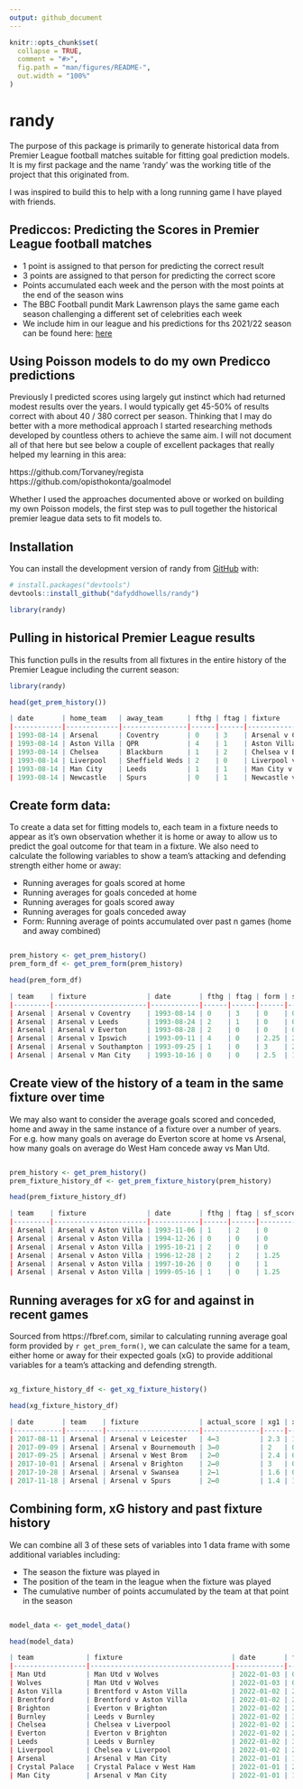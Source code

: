 ```yaml
---
output: github_document
---
```


<!-- README.md is generated from README.Rmd. Please edit that file -->

```r
knitr::opts_chunk$set(
  collapse = TRUE,
  comment = "#>",
  fig.path = "man/figures/README-",
  out.width = "100%"
)
```

<!-- README.md is generated from README.Rmd. Please edit that file -->

# randy

<!-- badges: start -->
<!-- badges: end -->

The purpose of this package is primarily to generate historical data from Premier League football matches suitable for fitting goal prediction models. It is my first package and the name 'randy' was the working title of the project that this originated from. 

I was inspired to build this to help with a long running game I have played with friends. 

## Prediccos: Predicting the Scores in Premier League football matches

* 1 point is assigned to that person for predicting the correct result
* 3 points are assigned to that person for predicting the correct score
* Points accumulated each week and the person with the most points at the end of the season wins
* The BBC Football pundit Mark Lawrenson plays the same game each season challenging a different set of celebrities each week
* We include him in our league and his predictions for ths 2021/22 season can  be found here: [here](https://www.myfootballfacts.com/stats/premier-league-by-season/premier-league-2021-22/lawros-predictions-premier-league-2021-22/)

## Using Poisson models to do my own Predicco predictions

Previously I predicted scores using largely gut instinct which had returned modest results over the years. I would typically get 45-50% of results correct with about 40 / 380 correct per season. Thinking that I may do better with a more methodical approach I started researching methods developed by countless others to achieve the same aim. I will not document all of that here but see below a couple of excellent packages that really helped my learning in this area:

https://github.com/Torvaney/regista
https://github.com/opisthokonta/goalmodel

Whether I used the approaches documented above or worked on building my own Poisson models, the first step was to pull together the historical premier league data sets to fit models to. 

## Installation

You can install the development version of randy from
[GitHub](https://github.com/) with:

``` r
# install.packages("devtools")
devtools::install_github("dafyddhowells/randy")

library(randy)

```

## Pulling in historical Premier League results

This function pulls in the results from all fixtures in the entire history of the Premier League including the current season:

``` r
library(randy)

head(get_prem_history())

| date       | home_team   | away_team      | fthg | ftag | fixture                    |
|------------|-------------|----------------|------|------|----------------------------|
| 1993-08-14 | Arsenal     | Coventry       | 0    | 3    | Arsenal v Coventry         |
| 1993-08-14 | Aston Villa | QPR            | 4    | 1    | Aston Villa v QPR          |
| 1993-08-14 | Chelsea     | Blackburn      | 1    | 2    | Chelsea v Blackburn        |
| 1993-08-14 | Liverpool   | Sheffield Weds | 2    | 0    | Liverpool v Sheffield Weds |
| 1993-08-14 | Man City    | Leeds          | 1    | 1    | Man City v Leeds           |
| 1993-08-14 | Newcastle   | Spurs          | 0    | 1    | Newcastle v Spurs          |

```

##  Create form data: 

To create a data set for fitting models to, each team in a fixture needs to appear as it's own observation whether it is home or away to allow us to predict the goal outcome for that team in a fixture. We also need to calculate the following variables to show a team's attacking and defending strength either home or away:

* Running averages for goals scored at home
* Running averages for goals conceded at home
* Running averages for goals scored away
* Running averages for goals conceded away
* Form: Running average of points accumulated over past n games (home and away combined)

``` r

prem_history <- get_prem_history()
prem_form_df <- get_prem_form(prem_history)

head(prem_form_df)

| team    | fixture               | date       | fthg | ftag | form | scored | conceded | home | win | draw |
|---------|-----------------------|------------|------|------|------|--------|----------|------|-----|------|
| Arsenal | Arsenal v Coventry    | 1993-08-14 | 0    | 3    | 0    | 0      | 0        | TRUE | 0   | 0    |
| Arsenal | Arsenal v Leeds       | 1993-08-24 | 2    | 1    | 0    | 0      | 0        | TRUE | 1   | 0    |
| Arsenal | Arsenal v Everton     | 1993-08-28 | 2    | 0    | 0    | 0      | 0        | TRUE | 1   | 0    |
| Arsenal | Arsenal v Ipswich     | 1993-09-11 | 4    | 0    | 2.25 | 2      | 1        | TRUE | 1   | 0    |
| Arsenal | Arsenal v Southampton | 1993-09-25 | 1    | 0    | 3    | 2.25   | 0.25     | TRUE | 1   | 0    |
| Arsenal | Arsenal v Man City    | 1993-10-16 | 0    | 0    | 2.5  | 1.75   | 0        | TRUE | 0   | 1    |

```

## Create view of the history of a team in the same fixture over time

We may also want to consider the average goals scored and conceded, home and away in the same instance of a fixture over a number of years. For e.g. how many goals on average do Everton score at home vs Arsenal, how many goals on average do West Ham concede away vs Man Utd.

``` r

prem_history <- get_prem_history()
prem_fixture_history_df <- get_prem_fixture_history(prem_history)

head(prem_fixture_history_df)

| team    | fixture               | date       | fthg | ftag | sf_scored | sf_conceded | home |
|---------|-----------------------|------------|------|------|-----------|-------------|------|
| Arsenal | Arsenal v Aston Villa | 1993-11-06 | 1    | 2    | 0         | 0           | TRUE |
| Arsenal | Arsenal v Aston Villa | 1994-12-26 | 0    | 0    | 0         | 0           | TRUE |
| Arsenal | Arsenal v Aston Villa | 1995-10-21 | 2    | 0    | 0         | 0           | TRUE |
| Arsenal | Arsenal v Aston Villa | 1996-12-28 | 2    | 2    | 1.25      | 1           | TRUE |
| Arsenal | Arsenal v Aston Villa | 1997-10-26 | 0    | 0    | 1         | 0.5         | TRUE |
| Arsenal | Arsenal v Aston Villa | 1999-05-16 | 1    | 0    | 1.25      | 0.5         | TRUE |

```

## Running averages for xG for and against in recent games

Sourced from https://fbref.com, similar to calculating running average goal form provided by ``` r get_prem_form()```, we can calculate the same for a team, either home or away for their expected goals (xG) to provide additional variables for a team's attacking and defending strength.  

``` r

xg_fixture_history_df <- get_xg_fixture_history()

head(xg_fixture_history_df)

| date       | team    | fixture               | actual_score | xg1 | xg2 | home | xg_for | xg_against |
|------------|---------|-----------------------|--------------|-----|-----|------|--------|------------|
| 2017-08-11 | Arsenal | Arsenal v Leicester   | 4–3          | 2.3 | 1.3 | TRUE | 0      | 0          |
| 2017-09-09 | Arsenal | Arsenal v Bournemouth | 3–0          | 2   | 0.9 | TRUE | 0      | 0          |
| 2017-09-25 | Arsenal | Arsenal v West Brom   | 2–0          | 2.4 | 0.7 | TRUE | 0      | 0          |
| 2017-10-01 | Arsenal | Arsenal v Brighton    | 2–0          | 3   | 0.4 | TRUE | 2.425  | 0.825      |
| 2017-10-28 | Arsenal | Arsenal v Swansea     | 2–1          | 1.6 | 0.6 | TRUE | 2.25   | 0.65       |
| 2017-11-18 | Arsenal | Arsenal v Spurs       | 2–0          | 1.4 | 1.4 | TRUE | 2.1    | 0.775      |

```

## Combining form, xG history and past fixture history

We can combine all 3 of these sets of variables into 1 data frame with some additional variables including:

* The season the fixture was played in
* The position of the team in the league when the fixture was played
* The cumulative number of points accumulated by the team at that point in the season

``` r

model_data <- get_model_data()

head(model_data)

| team             | fixture                           | date       | fthg | ftag | form | scored | conceded | home  | win | draw | sf_scored | sf_conceded | season    | points | cum_points | game | league_pos | actual_score | xg1 | xg2 | xg_for | xg_against |
|------------------|-----------------------------------|------------|------|------|------|--------|----------|-------|-----|------|-----------|-------------|-----------|--------|------------|------|------------|--------------|-----|-----|--------|------------|
| Man Utd          | Man Utd v Wolves                  | 2022-01-03 | 0    | 1    | 2.25 | 1.75   | 1        | TRUE  | 0   | 0    | 1.25      | 0.75        | 2021/2022 | 0      | 31         | 19   | 4          | 0–1          | 0.8 | 0.7 | 1.45   | 0.975      |
| Wolves           | Man Utd v Wolves                  | 2022-01-03 | 0    | 1    | 1.25 | 0.25   | 0.25     | FALSE | 1   | 0    | 0.75      | 0.75        | 2021/2022 | 3      | 28         | 19   | 5          | 0–1          | 0.8 | 0.7 | 0.625  | 1.725      |
| Aston Villa      | Brentford v Aston Villa           | 2022-01-02 | 2    | 1    | 2.25 | 2      | 1.25     | FALSE | 0   | 0    | 1.5       | 1.5         | 2021/2022 | 0      | 22         | 19   | 8          | 2–1          | 0.6 | 1.2 | 0.925  | 1.125      |
| Brentford        | Brentford v Aston Villa           | 2022-01-02 | 2    | 1    | 2.25 | 1.25   | 0.75     | TRUE  | 1   | 0    | 2         | 0.75        | 2021/2022 | 3      | 23         | 19   | 7          | 2–1          | 0.6 | 1.2 | 1      | 0.875      |
| Brighton         | Everton v Brighton                | 2022-01-02 | 2    | 3    | 1    | 0.25   | 0.75     | FALSE | 1   | 0    | 1         | 1           | 2021/2022 | 3      | 27         | 19   | 6          | 2–3          | 1.7 | 1.5 | 1.225  | 1.45       |
| Burnley          | Leeds v Burnley                   | 2022-01-02 | 3    | 1    | 1.75 | 1.25   | 1        | FALSE | 0   | 0    | 1         | 1           | 2021/2022 | 0      | 11         | 17   | 15         | 3–1          | 1.6 | 1   | 0.675  | 1.4        |
| Chelsea          | Chelsea v Liverpool               | 2022-01-02 | 2    | 2    | 1.5  | 1.75   | 1.5      | TRUE  | 0   | 1    | 1.25      | 1.25        | 2021/2022 | 1      | 43         | 21   | 2          | 2–2          | 1.3 | 1.3 | 1.975  | 1          |
| Everton          | Everton v Brighton                | 2022-01-02 | 2    | 3    | 1    | 1.25   | 2        | TRUE  | 0   | 0    | 2         | 1           | 2021/2022 | 0      | 19         | 18   | 12         | 2–3          | 1.7 | 1.5 | 0.95   | 1.4        |
| Leeds            | Leeds v Burnley                   | 2022-01-02 | 3    | 1    | 1.75 | 1.75   | 1.75     | TRUE  | 1   | 0    | 3.25      | 1.25        | 2021/2022 | 3      | 19         | 19   | 10         | 3–1          | 1.6 | 1   | 1.525  | 1.55       |
| Liverpool        | Chelsea v Liverpool               | 2022-01-02 | 2    | 2    | 1    | 1      | 1.25     | FALSE | 0   | 1    | 2         | 2           | 2021/2022 | 1      | 42         | 20   | 2          | 2–2          | 1.3 | 1.3 | 1.95   | 1.375      |
| Arsenal          | Arsenal v Man City                | 2022-01-01 | 1    | 2    | 2.25 | 2      | 0.5      | TRUE  | 0   | 0    | 0.25      | 2.5         | 2021/2022 | 0      | 35         | 20   | 3          | 1–2          | 1   | 1.8 | 1.8    | 0.725      |
| Crystal Palace   | Crystal Palace v West Ham         | 2022-01-01 | 2    | 3    | 1.75 | 2.5    | 1.5      | TRUE  | 0   | 0    | 1.75      | 1.75        | 2021/2022 | 0      | 23         | 20   | 5          | 2–3          | 2.2 | 2   | 1.725  | 1.3        |
| Man City         | Arsenal v Man City                | 2022-01-01 | 1    | 2    | 0.25 | 1      | 3.25     | FALSE | 1   | 0    | 3.25      | 3.25        | 2021/2022 | 3      | 53         | 21   | 1          | 1–2          | 1   | 1.8 | 2.325  | 0.6        |

```
